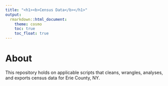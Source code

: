 ```yaml
---
title: "<h1><b>Census Data</b></h1>"
output:
  rmarkdown::html_document:
    theme: cosmo
    toc: true
    toc_float: true
---
```


# **About**

This repository holds on applicable scripts that cleans, wrangles, analyses, and exports census data for Erie County, NY.
